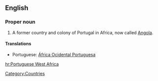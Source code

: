 ==English==
{{wikipedia}}
===Proper noun===
{{en-proper noun|sg=[[Portuguese]] [[West]] [[Africa]]}}

# A former country and colony of Portugal in Africa, now called [[Angola]].

====Translations====
*Portuguese: [[África Ocidental Portuguesa]]
[[Category:Countries]]

[[hr:Portuguese West Africa]]
